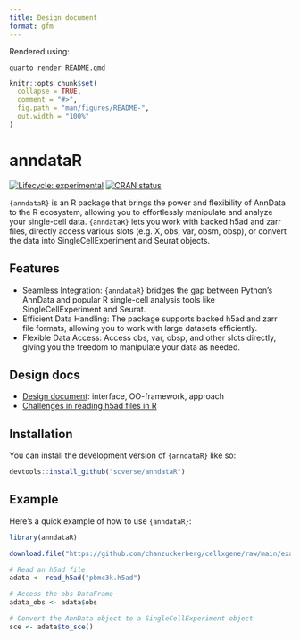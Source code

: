 ```yaml
---
title: Design document
format: gfm
---
```


:::{.content-hidden}
Rendered using:
```
quarto render README.qmd
```
:::

<!-- README.md is generated from README.qmd. Please edit that file -->

```r
knitr::opts_chunk$set(
  collapse = TRUE,
  comment = "#>",
  fig.path = "man/figures/README-",
  out.width = "100%"
)
```

# anndataR

<!-- badges: start -->
[![Lifecycle: experimental](https://img.shields.io/badge/lifecycle-experimental-orange.svg)](https://lifecycle.r-lib.org/articles/stages.html#experimental)
[![CRAN status](https://www.r-pkg.org/badges/version/anndataR)](https://CRAN.R-project.org/package=anndataR)
<!-- badges: end -->


`{anndataR}` is an R package that brings the power and flexibility of AnnData to the 
R ecosystem, allowing you to effortlessly manipulate and analyze your single-cell data.
`{anndataR}` lets you work with backed h5ad and zarr files, directly access various slots 
(e.g. X, obs, var, obsm, obsp), or convert the data into SingleCellExperiment and Seurat 
objects.

## Features

* Seamless Integration: `{anndataR}` bridges the gap between Python's AnnData and popular R single-cell analysis tools like SingleCellExperiment and Seurat.
* Efficient Data Handling: The package supports backed h5ad and zarr file formats, allowing you to work with large datasets efficiently.
* Flexible Data Access: Access obs, var, obsp, and other slots directly, giving you the freedom to manipulate your data as needed.

## Design docs

* [Design document](doc/design.md): interface, OO-framework, approach
* [Challenges in reading h5ad files in R](doc/challenges.md)

## Installation

You can install the development version of `{anndataR}` like so:

``` r
devtools::install_github("scverse/anndataR")
```

## Example

Here's a quick example of how to use `{anndataR}`:

```r
library(anndataR)

download.file("https://github.com/chanzuckerberg/cellxgene/raw/main/example-dataset/pbmc3k.h5ad", "pbmc3k.h5ad")

# Read an h5ad file
adata <- read_h5ad("pbmc3k.h5ad")

# Access the obs DataFrame
adata_obs <- adata$obs

# Convert the AnnData object to a SingleCellExperiment object
sce <- adata$to_sce()
```
